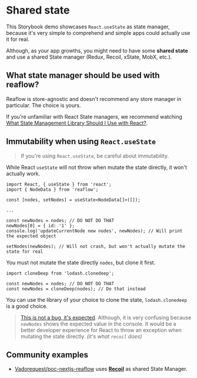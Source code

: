 
<Meta title="Docs/Advanced/Shared state" />

# Shared state

This Storybook demo showcases `React.useState` as state manager, because it's very simple to comprehend and simple apps could actually use it for real.

Although, as your app growths, you might need to have some **shared state** and use a shared State manager (Redux, Recoil, xState, MobX, etc.).

## What state manager should be used with reaflow?

Reaflow is store-agnostic and doesn't recommend any store manager in particular. The choice is yours.

If you're unfamiliar with React State managers, we recommend watching [What State Management Library Should I Use with React?](https://www.youtube.com/watch?v=u_o09PD_qAs&feature=emb_logo&ab_channel=LeeRobinson).

## Immutability when using `React.useState`

> If you're using `React.useState`, be careful about immutability.

While React `useState` will not throw when mutate the state directly, it won't actually work.

```tsx
import React, { useState } from 'react';
import { NodeData } from 'reaflow';

const [nodes, setNodes] = useState<NodeData[]>([]);

...

const newNodes = nodes; // DO NOT DO THAT
newNodes[0] = { id: '1' };
console.log('updateCurrentNode new nodes', newNodes); // Will print the expected object

setNodes(newNodes); // Will not crash, but won't actually mutate the state for real

```

You must not mutate the state directly `nodes`, but clone it first.

```tsx
import cloneDeep from 'lodash.clonedeep';

const newNodes = nodes; // DO NOT DO THAT
const newNodes = cloneDeep(nodes); // Do that instead
```

You can use the library of your choice to clone the state, `lodash.clonedeep` is a good choice.

> [This is not a bug, it's expected](https://github.com/reaviz/reaflow/issues/43#issuecomment-774012401). Although, it is very confusing because `newNodes` shows the expected value in the console.
It would be a better developer experience for React to throw an exception when mutating the state directly. _(it's what `recoil` does)_

## Community examples

- [Vadorequest/poc-nextjs-reaflow](https://github.com/Vadorequest/poc-nextjs-reaflow) uses **[Recoil](https://recoiljs.org/)** as shared State Manager.
